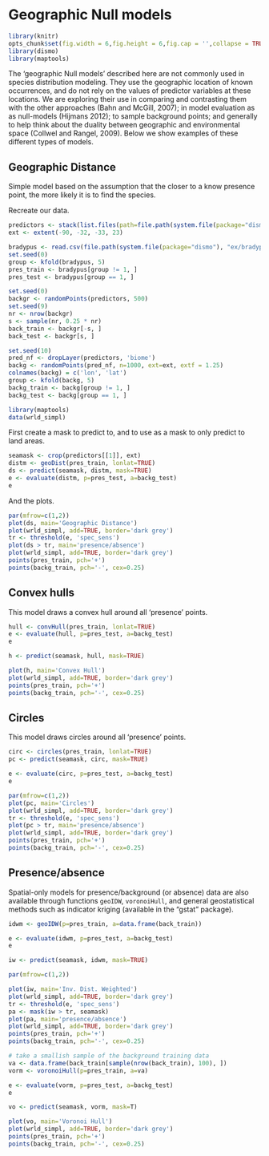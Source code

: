 # Geographic Null models


```r
library(knitr)
opts_chunk$set(fig.width = 6,fig.height = 6,fig.cap = '',collapse = TRUE)
library(dismo)
library(maptools)

```


The 'geographic Null models' described here are not commonly used in species distribution modeling. They use the geographic location of known occurrences, and do not rely on the values of predictor variables at these locations. We are exploring their use in comparing and contrasting them with the other approaches (Bahn and McGill, 2007); in model evaluation as as null-models (Hijmans 2012); to sample background points; and generally to help think about the duality between geographic and environmental space (Collwel and Rangel, 2009). Below we show examples of these different types of models.

## Geographic Distance

Simple model based on the assumption that the closer to a know presence point, the more likely it is to find the species. 

Recreate our data.
```r
predictors <- stack(list.files(path=file.path(system.file(package="dismo"), 'ex'), pattern='grd$', full.names=TRUE ))
ext <- extent(-90, -32, -33, 23)

bradypus <- read.csv(file.path(system.file(package="dismo"), "ex/bradypus.csv"))[,-1]
set.seed(0)
group <- kfold(bradypus, 5)
pres_train <- bradypus[group != 1, ]
pres_test <- bradypus[group == 1, ]

set.seed(0)
backgr <- randomPoints(predictors, 500)
set.seed(9)
nr <- nrow(backgr)
s <- sample(nr, 0.25 * nr)
back_train <- backgr[-s, ]
back_test <- backgr[s, ]

set.seed(10)
pred_nf <- dropLayer(predictors, 'biome')
backg <- randomPoints(pred_nf, n=1000, ext=ext, extf = 1.25)
colnames(backg) = c('lon', 'lat')
group <- kfold(backg, 5)
backg_train <- backg[group != 1, ]
backg_test <- backg[group == 1, ]

library(maptools)
data(wrld_simpl)
```


First create a mask to predict to, and to use as a mask to only predict to land areas.

```r
seamask <- crop(predictors[[1]], ext)
distm <- geoDist(pres_train, lonlat=TRUE)
ds <- predict(seamask, distm, mask=TRUE)
e <- evaluate(distm, p=pres_test, a=backg_test)
e
```

And the plots.

```r
par(mfrow=c(1,2))
plot(ds, main='Geographic Distance')
plot(wrld_simpl, add=TRUE, border='dark grey')
tr <- threshold(e, 'spec_sens')
plot(ds > tr, main='presence/absence')
plot(wrld_simpl, add=TRUE, border='dark grey')
points(pres_train, pch='+')
points(backg_train, pch='-', cex=0.25)
```

## Convex hulls

This model draws a convex hull around all 'presence' points.

```r
hull <- convHull(pres_train, lonlat=TRUE)
e <- evaluate(hull, p=pres_test, a=backg_test)
e

h <- predict(seamask, hull, mask=TRUE)

plot(h, main='Convex Hull')
plot(wrld_simpl, add=TRUE, border='dark grey')
points(pres_train, pch='+')
points(backg_train, pch='-', cex=0.25)
```

## Circles

This model draws circles around all 'presence' points. 

```r
circ <- circles(pres_train, lonlat=TRUE)
pc <- predict(seamask, circ, mask=TRUE)

e <- evaluate(circ, p=pres_test, a=backg_test)
e

par(mfrow=c(1,2))
plot(pc, main='Circles')
plot(wrld_simpl, add=TRUE, border='dark grey')
tr <- threshold(e, 'spec_sens')
plot(pc > tr, main='presence/absence')
plot(wrld_simpl, add=TRUE, border='dark grey')
points(pres_train, pch='+')
points(backg_train, pch='-', cex=0.25)
```

## Presence/absence

Spatial-only models for presence/background (or absence) data are also available through functions `geoIDW`, `voronoiHull`, and general geostatistical methods such as indicator kriging (available in the "gstat" package).

```r
idwm <- geoIDW(p=pres_train, a=data.frame(back_train))

e <- evaluate(idwm, p=pres_test, a=backg_test)
e

iw <- predict(seamask, idwm, mask=TRUE)

par(mfrow=c(1,2))

plot(iw, main='Inv. Dist. Weighted')
plot(wrld_simpl, add=TRUE, border='dark grey')
tr <- threshold(e, 'spec_sens')
pa <- mask(iw > tr, seamask)
plot(pa, main='presence/absence')
plot(wrld_simpl, add=TRUE, border='dark grey')
points(pres_train, pch='+')
points(backg_train, pch='-', cex=0.25)
```


```r
# take a smallish sample of the background training data
va <- data.frame(back_train[sample(nrow(back_train), 100), ])
vorm <- voronoiHull(p=pres_train, a=va)

e <- evaluate(vorm, p=pres_test, a=backg_test)
e

vo <- predict(seamask, vorm, mask=T)

plot(vo, main='Voronoi Hull')
plot(wrld_simpl, add=TRUE, border='dark grey')
points(pres_train, pch='+')
points(backg_train, pch='-', cex=0.25)
```

